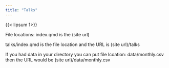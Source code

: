 ```yaml
---
title: "Talks"
---
```


{{< lipsum 1>}}

File locations: index.qmd is the (site url)

talks/index.qmd is the file location and the URL is (site url)/talks

If you had data in your directory you can put file lcoation: data/monthly.csv then the URL would be (site url)/data/monthly.csv
